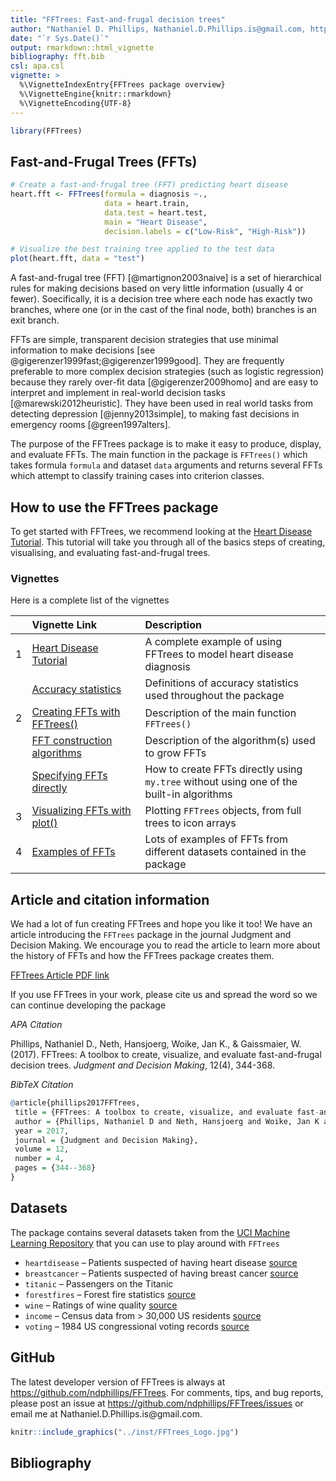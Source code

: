 ```yaml
---
title: "FFTrees: Fast-and-frugal decision trees"
author: "Nathaniel D. Phillips, Nathaniel.D.Phillips.is@gmail.com, http://ndphillips.github.io"
date: "`r Sys.Date()`"
output: rmarkdown::html_vignette
bibliography: fft.bib
csl: apa.csl
vignette: >
  %\VignetteIndexEntry{FFTrees package overview}
  %\VignetteEngine{knitr::rmarkdown}
  %\VignetteEncoding{UTF-8}
---
```


```r
library(FFTrees)
```

## Fast-and-Frugal Trees (FFTs)

```r
# Create a fast-and-frugal tree (FFT) predicting heart disease
heart.fft <- FFTrees(formula = diagnosis ~.,
                     data = heart.train,
                     data.test = heart.test,
                     main = "Heart Disease",
                     decision.labels = c("Low-Risk", "High-Risk"))

# Visualize the best training tree applied to the test data
plot(heart.fft, data = "test")
```


A fast-and-frugal tree (FFT) [@martignon2003naive] is a set of hierarchical rules for making decisions based on very little information (usually 4 or fewer). Soecifically, it is a decision tree where each node has exactly two branches, where one (or in the cast of the final node, both) branches is an exit branch. 

FFTs are simple, transparent decision strategies that use minimal information to make decisions [see @gigerenzer1999fast;@gigerenzer1999good]. They are frequently preferable to more complex decision strategies (such as logistic regression) because they rarely over-fit data [@gigerenzer2009homo] and are easy to interpret and implement in real-world decision tasks [@marewski2012heuristic]. They have been used in real world tasks from detecting depression [@jenny2013simple], to making fast decisions in emergency rooms [@green1997alters].

The purpose of the FFTrees package is to make it easy to produce, display, and evaluate FFTs. The main function in the package is `FFTrees()` which takes formula `formula` and dataset `data` arguments and returns several FFTs which attempt to classify training cases into criterion classes. 

## How to use the FFTrees package

To get started with FFTrees, we recommend looking at the [Heart Disease Tutorial](FFTrees_heart.html). This tutorial will take you through all of the basics steps of creating, visualising, and evaluating fast-and-frugal trees.

### Vignettes

Here is a complete list of the vignettes

| | Vignette Link| Description |
|--:|:------------------------------|:-------------------------------------------------|
|     1|    [Heart Disease Tutorial](FFTrees_heart.html)| A complete example of using FFTrees to model heart disease diagnosis     |
|      |    [Accuracy statistics](AccuracyStatistics.html)| Definitions of accuracy statistics used throughout the package|
|     2|    [Creating FFTs with FFTrees()](FFTrees_function.html) |Description of  the main function `FFTrees()`|
|     |    [FFT construction algorithms](FFTrees_algorithm.html)|Description of the algorithm(s) used to grow FFTs     |
|      |    [Specifying FFTs directly](FFTrees_mytree.html)|How to create FFTs directly using `my.tree` without using one of the built-in algorithms|
|     3|    [Visualizing FFTs with plot()](FFTrees_plot.html)|Plotting `FFTrees` objects, from full trees to icon arrays|
|     4|    [Examples of FFTs](FFTrees_examples.html)|Lots of examples of FFTs from different datasets contained in the package|


## Article and citation information

We had a lot of fun creating FFTrees and hope you like it too! We have an article introducing the `FFTrees` package in the journal Judgment and Decision Making. We encourage you to read the article to learn more about the history of FFTs and how the FFTrees package creates them.

[FFTrees Article PDF link](http://journal.sjdm.org/17/17217/jdm17217.pdf)

If you use FFTrees in your work, please cite us and spread the word so we can continue developing the package

*APA Citation*

Phillips, Nathaniel D., Neth, Hansjoerg, Woike, Jan K., & Gaissmaier, W. (2017). FFTrees: A toolbox to create, visualize, and evaluate fast-and-frugal decision trees. *Judgment and Decision Making*, 12(4), 344-368.

*BibTeX Citation*

```r
@article{phillips2017FFTrees,
 title = {FFTrees: A toolbox to create, visualize, and evaluate fast-and-frugal decision trees},
 author = {Phillips, Nathaniel D and Neth, Hansjoerg and Woike, Jan K and Gaissmaier, Wolfgang},
 year = 2017, 
 journal = {Judgment and Decision Making},
 volume = 12,
 number = 4,
 pages = {344--368}
}
```


## Datasets

The package contains several datasets taken from the [UCI Machine Learning Repository](http://archive.ics.uci.edu/ml/) that you can use to play around with `FFTrees`

- `heartdisease` -- Patients suspected of having heart disease [source](http://archive.ics.uci.edu/ml/datasets/Heart+Disease)
- `breastcancer` -- Patients suspected of having breast cancer [source](https://archive.ics.uci.edu/ml/datasets/Breast+Cancer+Wisconsin+(Diagnostic))
- `titanic` -- Passengers on the Titanic
- `forestfires` -- Forest fire statistics [source](http://archive.ics.uci.edu/ml/datasets/Forest+Fires)
- `wine` -- Ratings of wine quality [source](http://archive.ics.uci.edu/ml/datasets/Wine)
- `income` -- Census data from > 30,000 US residents [source](http://archive.ics.uci.edu/ml/datasets/Adult)
- `voting` -- 1984 US congressional voting records [source](https://archive.ics.uci.edu/ml/datasets/Congressional+Voting+Records)


## GitHub

The latest developer version of FFTrees is always at [https://github.com/ndphillips/FFTrees](https://github.com/ndphillips/FFTrees). For comments, tips, and bug reports, please post an issue at [https://github.com/ndphillips/FFTrees/issues](https://github.com/ndphillips/FFTrees/issues) or email me at Nathaniel.D.Phillips.is@gmail.com.

```r
knitr::include_graphics("../inst/FFTrees_Logo.jpg")
```


## Bibliography
